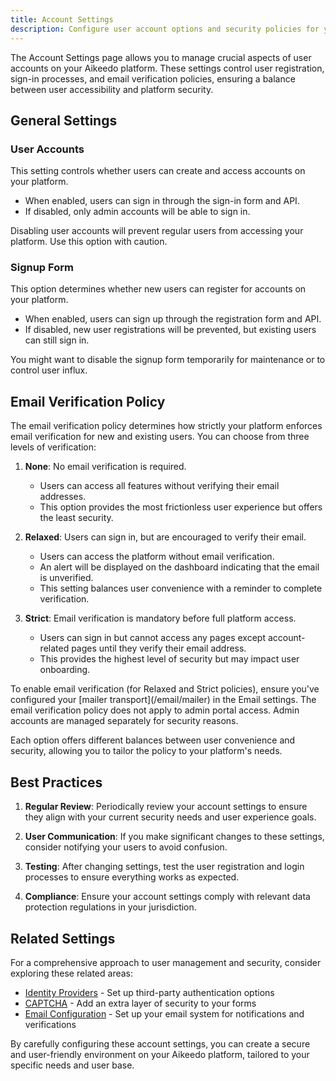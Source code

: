 ```yaml
---
title: Account Settings
description: Configure user account options and security policies for your Aikeedo platform
---
```


The Account Settings page allows you to manage crucial aspects of user accounts on your Aikeedo platform. These settings control user registration, sign-in processes, and email verification policies, ensuring a balance between user accessibility and platform security.

## General Settings

### User Accounts

This setting controls whether users can create and access accounts on your platform.

- When enabled, users can sign in through the sign-in form and API.
- If disabled, only admin accounts will be able to sign in.

<Warning>
  Disabling user accounts will prevent regular users from accessing your platform. Use this option with caution.
</Warning>

### Signup Form

This option determines whether new users can register for accounts on your platform.

- When enabled, users can sign up through the registration form and API.
- If disabled, new user registrations will be prevented, but existing users can still sign in.

<Tip>
  You might want to disable the signup form temporarily for maintenance or to control user influx.
</Tip>

## Email Verification Policy

The email verification policy determines how strictly your platform enforces email verification for new and existing users. You can choose from three levels of verification:

1. **None**: No email verification is required.
   - Users can access all features without verifying their email addresses.
   - This option provides the most frictionless user experience but offers the least security.

2. **Relaxed**: Users can sign in, but are encouraged to verify their email.
   - Users can access the platform without email verification.
   - An alert will be displayed on the dashboard indicating that the email is unverified.
   - This setting balances user convenience with a reminder to complete verification.

3. **Strict**: Email verification is mandatory before full platform access.
   - Users can sign in but cannot access any pages except account-related pages until they verify their email address.
   - This provides the highest level of security but may impact user onboarding.

<Note>
  To enable email verification (for Relaxed and Strict policies), ensure you've configured your [mailer transport](/email/mailer) in the Email settings.
</Note>

<Warning>
  The email verification policy does not apply to admin portal access. Admin accounts are managed separately for security reasons.
</Warning>

Each option offers different balances between user convenience and security, allowing you to tailor the policy to your platform's needs.


## Best Practices

1. **Regular Review**: Periodically review your account settings to ensure they align with your current security needs and user experience goals.

2. **User Communication**: If you make significant changes to these settings, consider notifying your users to avoid confusion.

3. **Testing**: After changing settings, test the user registration and login processes to ensure everything works as expected.

4. **Compliance**: Ensure your account settings comply with relevant data protection regulations in your jurisdiction.

## Related Settings

For a comprehensive approach to user management and security, consider exploring these related areas:

- [Identity Providers](/authentication/identity-providers/google) - Set up third-party authentication options
- [CAPTCHA](/authentication/captcha) - Add an extra layer of security to your forms
- [Email Configuration](/email/mailer) - Set up your email system for notifications and verifications

By carefully configuring these account settings, you can create a secure and user-friendly environment on your Aikeedo platform, tailored to your specific needs and user base.